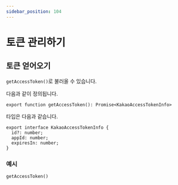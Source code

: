 ```yaml
---
sidebar_position: 104
---
```


# 토큰 관리하기

## 토큰 얻어오기

`getAccessToken()`로 불러올 수 있습니다.

다음과 같이 정의됩니다.

```tsx
export function getAccessToken(): Promise<KakaoAccessTokenInfo>
```

타입은 다음과 같습니다.

```tsx
export interface KakaoAccessTokenInfo {
  id?: number;
  appId: number;
  expiresIn: number;
}
```

### 예시

```tsx
getAccessToken()
```
